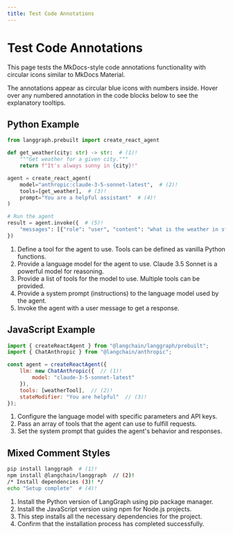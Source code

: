 ```yaml
---
title: Test Code Annotations
---
```


# Test Code Annotations

This page tests the MkDocs-style code annotations functionality with circular icons similar to MkDocs Material.

The annotations appear as circular blue icons with numbers inside. Hover over any numbered annotation in the code blocks below to see the explanatory tooltips.

## Python Example

```python
from langgraph.prebuilt import create_react_agent

def get_weather(city: str) -> str:  # (1)!
    """Get weather for a given city."""
    return f"It's always sunny in {city}!"

agent = create_react_agent(
    model="anthropic:claude-3-5-sonnet-latest",  # (2)!
    tools=[get_weather],  # (3)!
    prompt="You are a helpful assistant"  # (4)!
)

# Run the agent
result = agent.invoke({  # (5)!
    "messages": [{"role": "user", "content": "what is the weather in sf"}]
})
```

1. Define a tool for the agent to use. Tools can be defined as vanilla Python functions.
2. Provide a language model for the agent to use. Claude 3.5 Sonnet is a powerful model for reasoning.
3. Provide a list of tools for the model to use. Multiple tools can be provided.
4. Provide a system prompt (instructions) to the language model used by the agent.
5. Invoke the agent with a user message to get a response.

## JavaScript Example

```javascript
import { createReactAgent } from "@langchain/langgraph/prebuilt";
import { ChatAnthropic } from "@langchain/anthropic";

const agent = createReactAgent({
    llm: new ChatAnthropic({  // (1)!
        model: "claude-3-5-sonnet-latest"
    }),
    tools: [weatherTool],  // (2)!
    stateModifier: "You are helpful"  // (3)!
});
```

1. Configure the language model with specific parameters and API keys.
2. Pass an array of tools that the agent can use to fulfill requests.
3. Set the system prompt that guides the agent's behavior and responses.

## Mixed Comment Styles

```bash
pip install langgraph  # (1)!
npm install @langchain/langgraph  // (2)!
/* Install dependencies (3)! */
echo "Setup complete"  # (4)!
```

1. Install the Python version of LangGraph using pip package manager.
2. Install the JavaScript version using npm for Node.js projects.
3. This step installs all the necessary dependencies for the project.
4. Confirm that the installation process has completed successfully.